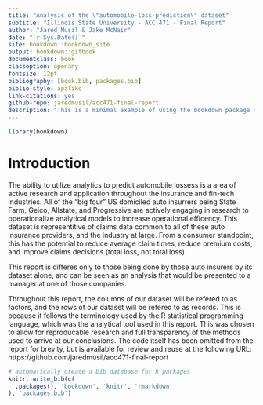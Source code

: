 ```yaml
--- 
title: "Analysis of the \"automobile-loss-prediction\" dataset"
subtitle: "Illinois State University - ACC 471 - Final Report"
author: "Jared Musil & Jake McNair"
date: "`r Sys.Date()`"
site: bookdown::bookdown_site
output: bookdown::gitbook
documentclass: book
classoption: openany
fontsize: 12pt
bibliography: [book.bib, packages.bib]
biblio-style: apalike
link-citations: yes
github-repo: jaredmusil/acc471-final-report
description: "This is a minimal example of using the bookdown package to write a book. The output format for this example is bookdown::gitbook."
---
```


```r
library(bookdown)
```

# Introduction {#intro}

The ability to utilize analytics to predict automobile lossess is a area of active research and application throughout the insurance and fin-tech industries. All of the "big four" US domiciled auto insurrers being State Farm, Geico, Allstate, and Progressive are actively engaging in research to operationalize analytical models to increase operational efficency. This dataset is representitive of claims data common to all of these auto insurance providers, and the industry at large. From a consumer standpoint, this has the potential to reduce average claim times, reduce premium costs, and improve claims decisions (total loss, not total loss). 

This report is differes only to those being done by those auto insurers by its dataset alone, and can be seen as an analysis that would be presented to a manager at one of those companies.  

Throughout this report, the columns of our dataset will be refered to as factors, and the rows of our dataset will be refered to as records. This is because it follows the terminology used by the R statistical programming language, which was the analytical tool used in this report. This was chosen to allow for reproducable research and full transparency of the methods used to arrive at our conclusions. The code itself has been omitted from the report for brevity, but is available for review and reuse at the following URL: https://github.com/jaredmusil/acc471-final-report 

```r
# automatically create a bib database for R packages
knitr::write_bib(c(
  .packages(), 'bookdown', 'knitr', 'rmarkdown'
), 'packages.bib')
```
